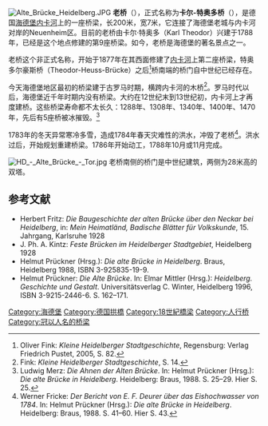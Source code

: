 [[File:Alte_Brücke_Heidelberg.JPG|thumb]]
'''老桥'''（{{lang-de|Alte Brücke}}），正式名称为'''卡尔-特奥多桥'''（{{lang|de|Karl-Theodor-Brücke}}），是德国[[海德堡|海德堡]][[内卡河|内卡河]]上的一座桥梁，长200米，宽7米，它连接了海德堡老城与内卡河对岸的Neuenheim区。目前的老桥由卡尔·特奥多（Karl Theodor）兴建于1788年，已经是这个地点修建的第9座桥梁。如今，老桥是海德堡的著名景点之一。

老桥这个非正式名称，开始于1877年在其西面修建了[[内卡河|内卡河]]上第二座桥梁，特奥多尔豪斯桥（Theodor-Heuss-Brücke）之后<ref>Oliver Fink: ''Kleine Heidelberger Stadtgeschichte'', Regensburg: Verlag Friedrich Pustet, 2005, S. 82.</ref>桥南端的桥门自中世纪已经存在。

今天海德堡地区最初的桥梁建于古罗马时期，横跨内卡河的木桥<ref>Fink: ''Kleine Heidelberger Stadtgeschichte'', S. 14.</ref>。罗马时代以后，海德堡近千年时期内没有桥梁。大约在12世纪末到13世纪初，内卡河上才再度建桥。这些桥梁寿命都不太长久：1288年、1308年、1340年、1400年、1470年，先后有5座桥被冰摧毁。<ref>Ludwig Merz: ''Die Ahnen der Alten Brücke''. In: Helmut Prückner (Hrsg.): ''Die alte Brücke in Heidelberg''. Heidelberg: Braus, 1988. S. 25–29. Hier S. 25.</ref>

1783年的冬天异常寒冷多雪，造成1784年春天灾难性的洪水，冲毁了老桥<ref>Werner Fricke: ''Der Bericht von E. F. Deurer über das Eishochwasser von 1784''. In: Helmut Prückner (Hrsg.): ''Die alte Brücke in Heidelberg''. Heidelberg: Braus, 1988. S. 41–60. Hier S. 43.</ref>。洪水过后，开始规划重建桥梁。1786年开始动工，1788年10月或11月完成。

[[File:HD_-_Alte_Brücke_-_Tor.jpg|thumb]]
老桥南侧的桥门是中世纪建筑，两侧为28米高的双塔。

== 参考文献 ==
* Herbert Fritz: ''Die Baugeschichte der alten Brücke über den Neckar bei Heidelberg'', in: ''Mein Heimatländ, Badische Blätter für Volkskunde'', 15. Jahrgang, Karlsruhe 1928
* J. Ph. A. Kintz: ''Feste Brücken im Heidelberger Stadtgebiet'', Heidelberg 1928
* Helmut Prückner (Hrsg.): ''Die alte Brücke in Heidelberg''. Braus, Heidelberg 1988, ISBN 3-925835-19-9.
* Helmut Prückner: ''Die Alte Brücke''. In: Elmar Mittler (Hrsg.): ''Heidelberg. Geschichte und Gestalt''. Universitätsverlag C. Winter, Heidelberg 1996, ISBN 3-9215-2446-6. S. 162–171.
{{commonscat|Alte Brücke, Heidelberg}}
<references/>

[[Category:海德堡|Category:海德堡]]
[[Category:德国拱橋|Category:德国拱橋]]
[[Category:18世紀橋梁|Category:18世紀橋梁]]
[[Category:人行桥|Category:人行桥]]
[[Category:冠以人名的桥梁|Category:冠以人名的桥梁]]